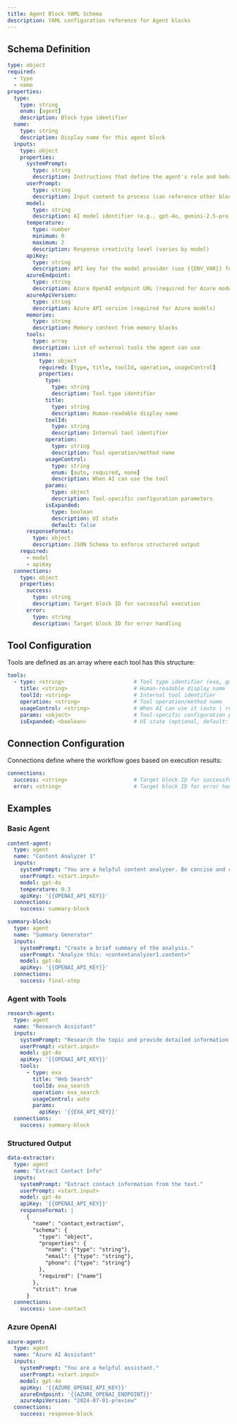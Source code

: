 ```yaml
---
title: Agent Block YAML Schema
description: YAML configuration reference for Agent blocks
---
```


## Schema Definition

```yaml
type: object
required:
  - type
  - name
properties:
  type:
    type: string
    enum: [agent]
    description: Block type identifier
  name:
    type: string
    description: Display name for this agent block
  inputs:
    type: object
    properties:
      systemPrompt:
        type: string
        description: Instructions that define the agent's role and behavior
      userPrompt:
        type: string
        description: Input content to process (can reference other blocks)
      model:
        type: string
        description: AI model identifier (e.g., gpt-4o, gemini-2.5-pro, deepseek-chat)
      temperature:
        type: number
        minimum: 0
        maximum: 2
        description: Response creativity level (varies by model)
      apiKey:
        type: string
        description: API key for the model provider (use {{ENV_VAR}} format)
      azureEndpoint:
        type: string
        description: Azure OpenAI endpoint URL (required for Azure models)
      azureApiVersion:
        type: string
        description: Azure API version (required for Azure models)
      memories:
        type: string
        description: Memory context from memory blocks
      tools:
        type: array
        description: List of external tools the agent can use
        items:
          type: object
          required: [type, title, toolId, operation, usageControl]
          properties:
            type:
              type: string
              description: Tool type identifier
            title:
              type: string
              description: Human-readable display name
            toolId:
              type: string
              description: Internal tool identifier
            operation:
              type: string
              description: Tool operation/method name
            usageControl:
              type: string
              enum: [auto, required, none]
              description: When AI can use the tool
            params:
              type: object
              description: Tool-specific configuration parameters
            isExpanded:
              type: boolean
              description: UI state
              default: false
      responseFormat:
        type: object
        description: JSON Schema to enforce structured output
    required:
      - model
      - apiKey
  connections:
    type: object
    properties:
      success:
        type: string
        description: Target block ID for successful execution
      error:
        type: string
        description: Target block ID for error handling
```

## Tool Configuration

Tools are defined as an array where each tool has this structure:

```yaml
tools:
  - type: <string>                      # Tool type identifier (exa, gmail, slack, etc.)
    title: <string>                     # Human-readable display name
    toolId: <string>                    # Internal tool identifier
    operation: <string>                 # Tool operation/method name
    usageControl: <string>              # When AI can use it (auto | required | none)
    params: <object>                    # Tool-specific configuration parameters
    isExpanded: <boolean>               # UI state (optional, default: false)
```

## Connection Configuration

Connections define where the workflow goes based on execution results:

```yaml
connections:
  success: <string>                     # Target block ID for successful execution
  error: <string>                       # Target block ID for error handling (optional)
```

## Examples

### Basic Agent

```yaml
content-agent:
  type: agent
  name: "Content Analyzer 1"
  inputs:
    systemPrompt: "You are a helpful content analyzer. Be concise and clear."
    userPrompt: <start.input>
    model: gpt-4o
    temperature: 0.3
    apiKey: '{{OPENAI_API_KEY}}'
  connections:
    success: summary-block

summary-block:
  type: agent
  name: "Summary Generator"
  inputs:
    systemPrompt: "Create a brief summary of the analysis."
    userPrompt: "Analyze this: <contentanalyzer1.content>"
    model: gpt-4o
    apiKey: '{{OPENAI_API_KEY}}'
  connections:
    success: final-step
```

### Agent with Tools

```yaml
research-agent:
  type: agent
  name: "Research Assistant"
  inputs:
    systemPrompt: "Research the topic and provide detailed information."
    userPrompt: <start.input>
    model: gpt-4o
    apiKey: '{{OPENAI_API_KEY}}'
    tools:
      - type: exa
        title: "Web Search"
        toolId: exa_search
        operation: exa_search
        usageControl: auto
        params:
          apiKey: '{{EXA_API_KEY}}'
  connections:
    success: summary-block
```

### Structured Output

```yaml
data-extractor:
  type: agent
  name: "Extract Contact Info"
  inputs:
    systemPrompt: "Extract contact information from the text."
    userPrompt: <start.input>
    model: gpt-4o
    apiKey: '{{OPENAI_API_KEY}}'
    responseFormat: |
      {
        "name": "contact_extraction",
        "schema": {
          "type": "object",
          "properties": {
            "name": {"type": "string"},
            "email": {"type": "string"},
            "phone": {"type": "string"}
          },
          "required": ["name"]
        },
        "strict": true
      }
  connections:
    success: save-contact
```

### Azure OpenAI

```yaml
azure-agent:
  type: agent
  name: "Azure AI Assistant"
  inputs:
    systemPrompt: "You are a helpful assistant."
    userPrompt: <start.input>
    model: gpt-4o
    apiKey: '{{AZURE_OPENAI_API_KEY}}'
    azureEndpoint: '{{AZURE_OPENAI_ENDPOINT}}'
    azureApiVersion: "2024-07-01-preview"
  connections:
    success: response-block
``` 